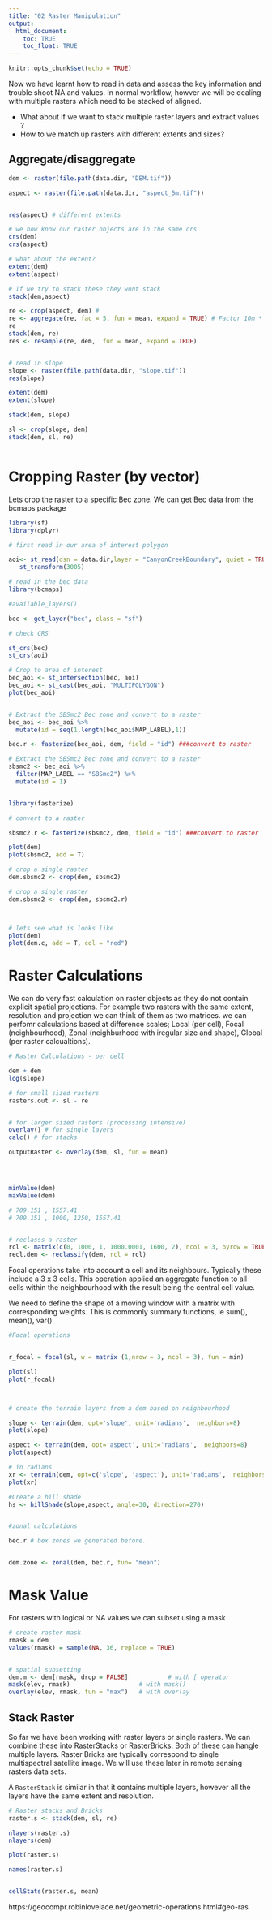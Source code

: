 ```yaml
---
title: "02 Raster Manipulation"
output: 
  html_document:
    toc: TRUE
    toc_float: TRUE
---
```


```r
knitr::opts_chunk$set(echo = TRUE)
```


Now we have learnt how to read in data and assess the key information and trouble shoot NA and values. 
In normal workflow, howver we will be dealing with multiple rasters which need to be stacked of aligned. 

- What about if we want to stack multiple raster layers and extract values ? 
- How to we match up rasters with different extents and sizes? 


## Aggregate/disaggregate 

```r

dem <- raster(file.path(data.dir, "DEM.tif"))

aspect <- raster(file.path(data.dir, "aspect_5m.tif"))


res(aspect) # different extents

# we now know our raster objects are in the same crs
crs(dem)
crs(aspect)

# what about the extent? 
extent(dem)
extent(aspect)

# If we try to stack these they wont stack 
stack(dem,aspect)
```

```r
re <- crop(aspect, dem) # 
re <- aggregate(re, fac = 5, fun = mean, expand = TRUE) # Factor 10m * 2.5 25m.
re
stack(dem, re)
res <- resample(re, dem,  fun = mean, expand = TRUE)


# read in slope 
slope <- raster(file.path(data.dir, "slope.tif"))
res(slope)

extent(dem)
extent(slope)

stack(dem, slope)

sl <- crop(slope, dem)
stack(dem, sl, re)



```

# Cropping Raster (by vector)

Lets crop the raster to a specific Bec zone. We can get Bec data from the bcmaps package 

```r
library(sf)
library(dplyr)

# first read in our area of interest polygon 

aoi<- st_read(dsn = data.dir,layer = "CanyonCreekBoundary", quiet = TRUE) %>%
   st_transform(3005) 

# read in the bec data 
library(bcmaps)

#available_layers()

bec <- get_layer("bec", class = "sf")

# check CRS

st_crs(bec)
st_crs(aoi)

# Crop to area of interest 
bec_aoi <- st_intersection(bec, aoi)
bec_aoi <- st_cast(bec_aoi, "MULTIPOLYGON")
plot(bec_aoi)


# Extract the SBSmc2 Bec zone and convert to a raster 
bec_aoi <- bec_aoi %>%
  mutate(id = seq(1,length(bec_aoi$MAP_LABEL),1))

bec.r <- fasterize(bec_aoi, dem, field = "id") ###convert to raster

# Extract the SBSmc2 Bec zone and convert to a raster 
sbsmc2 <- bec_aoi %>%
  filter(MAP_LABEL == "SBSmc2") %>%
  mutate(id = 1) 


library(fasterize)

# convert to a raster 

sbsmc2.r <- fasterize(sbsmc2, dem, field = "id") ###convert to raster

plot(dem)
plot(sbsmc2, add = T)

# crop a single raster 
dem.sbsmc2 <- crop(dem, sbsmc2)

# crop a single raster 
dem.sbsmc2 <- crop(dem, sbsmc2.r)



# lets see what is looks like 
plot(dem)
plot(dem.c, add = T, col = "red")


```

# Raster Calculations 

We can do very fast calculation on raster objects as they do not contain explicit spatial projections. For example two rasters with the same extent, resolution and projection we can think of them as two matrices. we can perfomr calculations based at difference scales; Local (per cell), Focal (neighbourhood), Zonal (neighburhood with iregular size and shape), Global (per raster calcualtions). 


```r

# Raster Calculations - per cell 

dem + dem 
log(slope)

# for small sized rasters 
rasters.out <- sl - re


# for larger sized rasters (processing intensive)
overlay() # for single layers
calc() # for stacks 

outputRaster <- overlay(dem, sl, fun = mean) 





```



```r
minValue(dem)
maxValue(dem)

# 709.151 , 1557.41 
# 709.151 , 1000, 1250, 1557.41 


# reclasss a raster 
rcl <- matrix(c(0, 1000, 1, 1000.0001, 1600, 2), ncol = 3, byrow = TRUE)
recl.dem <- reclassify(dem, rcl = rcl)


```

Focal operations take into account a cell and its neighbours. Typically these include a 3 x 3 cells. This operation applied an aggregate function to all cells within the neighbourhood with the result being the central cell value. 

We need to define the shape of a moving window with a matrix with corresponding weights. This is commonly summary functions, ie sum(), mean(), var()

```r

#Focal operations


r_focal = focal(sl, w = matrix (1,nrow = 3, ncol = 3), fun = min)

plot(sl)
plot(r_focal)



# create the terrain layers from a dem based on neighbourhood

slope <- terrain(dem, opt='slope', unit='radians',  neighbors=8)
plot(slope)

aspect <- terrain(dem, opt='aspect', unit='radians',  neighbors=8)
plot(aspect)

# in radians
xr <- terrain(dem, opt=c('slope', 'aspect'), unit='radians',  neighbors=8)
plot(xr)

#Create a hill shade 
hs <- hillShade(slope,aspect, angle=30, direction=270)



```


```r
#zonal calculations 

bec.r # bex zones we generated before. 


dem.zone <- zonal(dem, bec.r, fun= "mean")

```



# Mask Value 

For rasters with logical or NA values we can subset using a mask

```r
# create raster mask
rmask = dem 
values(rmask) = sample(NA, 36, replace = TRUE)


# spatial subsetting
dem.m <- dem[rmask, drop = FALSE]           # with [ operator
mask(elev, rmask)                   # with mask()
overlay(elev, rmask, fun = "max")   # with overlay

```


## Stack Raster 

So far we have been working with raster layers or single rasters. We can combine these into RasterStacks or RasterBricks. Both of these can hangle multiple layers. 
Raster Bricks are typically correspond to single multispectral satellite image. We will use these later in remote sensing rasters data sets. 

A `RasterStack` is similar in that it contains multiple layers, however all the layers have the same extent and resolution. 

```r

# Raster stacks and Bricks 
raster.s <- stack(dem, sl, re)

nlayers(raster.s)
nlayers(dem)

plot(raster.s)

names(raster.s)


cellStats(raster.s, mean)

```




https://geocompr.robinlovelace.net/geometric-operations.html#geo-ras













